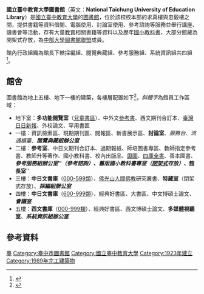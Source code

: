 {{Notability Unreferenced|time=2019-07-03}}
{{refimprove|time=2019-07-03}}
{{Infobox_Library 
| 名字    = 國立臺中教育大學圖書館
| 英文名  = NTCU Library
| 標誌    = 
| 圖像    = File:中教大圖書館.jpg
| 圖像說明= 圖書館正門
| 圖像註釋= 
| 國家    = {{ROC}}
| 類型    = [[大學圖書館|大學圖書館]]
| 範圍    = 
| 建造時間= 現今建築為1989年改建完成
| 授權法源= 
| 地址    = [[臺灣|臺灣]][[臺中市|臺中市]][[西區_(臺中市)|西區]]民生路140號
| 坐標    = 
| 隸屬於  = 
| 分館    = 
| 藏品    = [[圖書|圖書]]、[[善本|善本]]、[[論文|論文]]、[[期刊|期刊]]、[[報紙|報紙]]、[[地圖|地圖]]、[[幻燈片|幻燈片]]、[[微縮片|微縮片]]、[[磁片|磁片]]、[[磁帶|磁帶]]、[[光碟|光碟]]、[[電子書|電子書]]、[[資料庫|資料庫]]
| 規模    = 總館藏1,166,514件，實體書413,990冊（截自2016年3月1日）<ref>{{Cite web |url=http://www.lib.ntcu.edu.tw/ct.asp?xItem=4474&CtNode=1049&mp=1 |title=圖書館館藏現況 |access-date=2015-07-15 |archive-date=2020-10-24 |archive-url=https://web.archive.org/web/20201024055700/http://www.lib.ntcu.edu.tw/ct.asp?xItem=4474&CtNode=1049&mp=1 |dead-url=no }}</ref>
| 收藏標準= 
| 法定送存= 
| 借閱憑證= 校內學生與教職員憑學生證、教職員證，中部大學圖書館聯盟學生憑該聯盟的借書證，校外民眾需另外申請
| 流通    = 
| 服務人群= 校內學生與教職員、中部大學圖書館聯盟學生、校外民眾
| 註冊用戶= 
| 經費    = 
| 館長    = 許天維
| 員工人數= 
| 開放時間= 詳見[http://www.lib.ntcu.edu.tw/ct.asp?xItem=4472&ctNode=704&mp=1 官方網站]
| 電話號碼= +886422183213
| 傳真號碼= +886422183210
| 電郵地址= ntculib@mail.ntcu.edu.tw
| 官方網站= http://www.lib.ntcu.edu.tw/mp.asp?mp=1
}}
'''國立臺中教育大學圖書館'''（英文：'''National Taichung University of Education Library'''）是[[國立臺中教育大學|國立臺中教育大學]]的[[圖書館|圖書館]]，位於該校校本部的求真樓與忠毅樓之間，提供書籍等資料借閱、電腦使用、討論室使用、參考諮詢等服務並舉行講座、讀書會等活動，存有大量[[教育|教育]]相關書籍等資料以及歷年[[國小|國小]][[教科書|教科書]]，大部分館藏為開架式存放，為[http://laumt.lib.cyut.edu.tw/ 中部大學圖書館聯盟]{{Wayback|url=http://laumt.lib.cyut.edu.tw/ |date=20200923105548 }}成員。

館內行政組織為館長下轄採編組、閱覽典藏組、參考服務組、系統資訊組共四組<ref>{{Cite web |url=http://www.lib.ntcu.edu.tw/ct.asp?xItem=4719&CtNode=705&mp=1 |title=組織職掌 |accessdate=2015-07-15 |archive-date=2020-10-24 |archive-url=https://web.archive.org/web/20201024062022/http://www.lib.ntcu.edu.tw/ct.asp?xItem=4719&CtNode=705&mp=1 |dead-url=no }}</ref>。

==館舍==
圖書館為地上五樓、地下一樓的建築，各樓層配置如下<ref>{{Cite web |url=http://www.lib.ntcu.edu.tw/ct.asp?xItem=4473&CtNode=703&mp=1 |title=樓層配置 |accessdate=2015-07-15 |archive-date=2020-10-24 |archive-url=https://web.archive.org/web/20201024053713/http://www.lib.ntcu.edu.tw/ct.asp?xItem=4473&CtNode=703&mp=1 |dead-url=no }}</ref>，''斜體字''為館員工作區域：
*地下室：'''多功能閱覽室'''（[[兒童書籍|兒童書區]]）、中外文[[參考書|參考書]]、西文期刊合訂本、[[臺灣日日新報|臺灣日日新報]]、外校論文、罕用書區
*一樓：資訊檢索區、現期期刊區、閱報區、新書展示區、'''討論室'''、''服務台''、''流通櫃臺''、'''''閱覽典藏組辦公室'''''
*二樓：'''參考室'''、中日文期刊合訂本、過期報紙、師培圖書專區、教師指定參考書、教師升等著作、國小教科書、校內出版品、[[輿圖|輿圖]]、[[四庫全書|四庫全書]]、善本圖書、'''''參考服務組辦公室'''''（參考諮詢）、'''舊版國小教科書專室'''（[[閉架式書庫|閉架式]]存放）、'''''館長室'''''
*三樓：'''中日文書庫'''（[[中國圖書分類法|000-599類]]）、[[佛光山|佛光山]][[人間佛教|人間佛教]]研究叢書、'''特藏室'''（閉架式存放）、'''''採編組辦公室'''''
*四樓：'''中日文書庫'''（[[中國圖書分類法|600-999類]]）、經典好書區、大書區、中文博碩士論文、'''''會議室'''''
*五樓：'''西文書庫'''（[[杜威十進制圖書分類法|000-999類]]）、經典好書區、西文博碩士論文、'''多媒體視聽室'''、'''''系統資訊組辦公室'''''

==參考資料==
<references/>

[[Category:台灣大專院校圖書館|臺]]
[[Category:臺中市圖書館|Category:臺中市圖書館]]
[[Category:國立臺中教育大學|Category:國立臺中教育大學]]
[[Category:1923年建立|Category:1923年建立]]
[[Category:1989年完工建築物|Category:1989年完工建築物]]